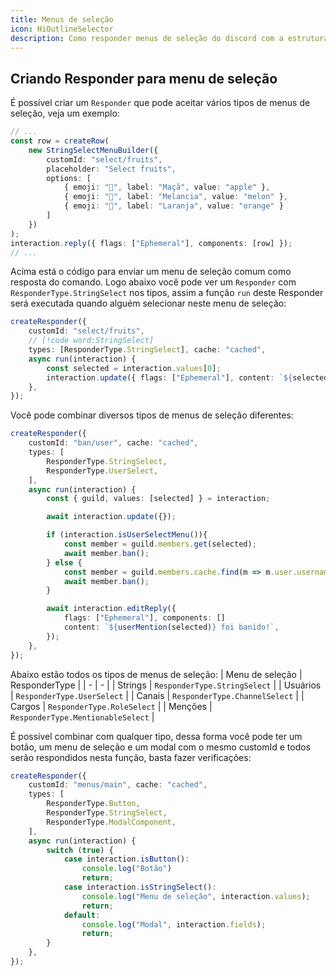```yaml
---
title: Menus de seleção
icon: HiOutlineSelector
description: Como responder menus de seleção do discord com a estrutura Responder
---
```


## Criando Responder para menu de seleção

É possível criar um `Responder` que pode aceitar vários tipos de menus de seleção, veja um exemplo:

```ts title="command.ts"
// ...
const row = createRow(
    new StringSelectMenuBuilder({
        customId: "select/fruits",
        placeholder: "Select fruits",
        options: [
            { emoji: "🍎", label: "Maçã", value: "apple" },
            { emoji: "🍉", label: "Melancia", value: "melon" },
            { emoji: "🍊", label: "Laranja", value: "orange" }
        ]
    })
);
interaction.reply({ flags: ["Ephemeral"], components: [row] });
// ...
```
Acima está o código para enviar um menu de seleção comum como resposta do comando. Logo abaixo você pode ver um `Responder` com `ResponderType.StringSelect` nos tipos, assim a função `run` deste Responder será executada quando alguém selecionar neste menu de seleção:

```ts title="responder.ts"
createResponder({
    customId: "select/fruits",
    // [!code word:StringSelect]
    types: [ResponderType.StringSelect], cache: "cached",
    async run(interaction) {
        const selected = interaction.values[0];
        interaction.update({ flags: ["Ephemeral"], content: `${selected} Selecionada`, components: [] });
    },
});
```

Você pode combinar diversos tipos de menus de seleção diferentes:

```ts title="responder.ts"
createResponder({
    customId: "ban/user", cache: "cached",
    types: [
        ResponderType.StringSelect,
        ResponderType.UserSelect,
    ],
    async run(interaction) {
        const { guild, values: [selected] } = interaction;

        await interaction.update({});

        if (interaction.isUserSelectMenu()){
            const member = guild.members.get(selected);
            await member.ban(); 
        } else {
            const member = guild.members.cache.find(m => m.user.username === selected);
            await member.ban(); 
        }

        await interaction.editReply({ 
            flags: ["Ephemeral"], components: [] 
            content: `${userMention(selected)} foi banido!`, 
        });
    },
});
```
Abaixo estão todos os tipos de menus de seleção:
| Menu de seleção | ResponderType | 
| - | - | 
| Strings | `ResponderType.StringSelect` | 
| Usuários | `ResponderType.UserSelect` | 
| Canais | `ResponderType.ChannelSelect` | 
| Cargos | `ResponderType.RoleSelect` | 
| Menções | `ResponderType.MentionableSelect` | 

É possível combinar com qualquer tipo, dessa forma você pode ter um botão, um menu de seleção e um modal com o mesmo customId e todos serão respondidos nesta função, basta fazer verificações:

```ts title="responder.ts"
createResponder({
    customId: "menus/main", cache: "cached",
    types: [
        ResponderType.Button,
        ResponderType.StringSelect,
        ResponderType.ModalComponent,
    ],
    async run(interaction) {
        switch (true) {
            case interaction.isButton():
                console.log("Botão")
                return;
            case interaction.isStringSelect():
                console.log("Menu de seleção", interaction.values);
                return;
            default:
                console.log("Modal", interaction.fields);
                return;
        }
    },
});
```